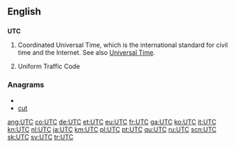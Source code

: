 ==English==

==={{initialism}}===
{{wikipedia}}
'''UTC'''

#Coordinated Universal Time, which is the international standard for civil time and the Internet. See also [[Universal Time]].
#{{US}} {{legal}} Uniform Traffic Code

===Anagrams===
* {{alphagram|ctu}}
* [[cut#English|cut]]

[[ang:UTC]]
[[co:UTC]]
[[de:UTC]]
[[et:UTC]]
[[eu:UTC]]
[[fr:UTC]]
[[ga:UTC]]
[[ko:UTC]]
[[it:UTC]]
[[kn:UTC]]
[[nl:UTC]]
[[ja:UTC]]
[[km:UTC]]
[[pl:UTC]]
[[pt:UTC]]
[[qu:UTC]]
[[ru:UTC]]
[[scn:UTC]]
[[sk:UTC]]
[[sv:UTC]]
[[tr:UTC]]